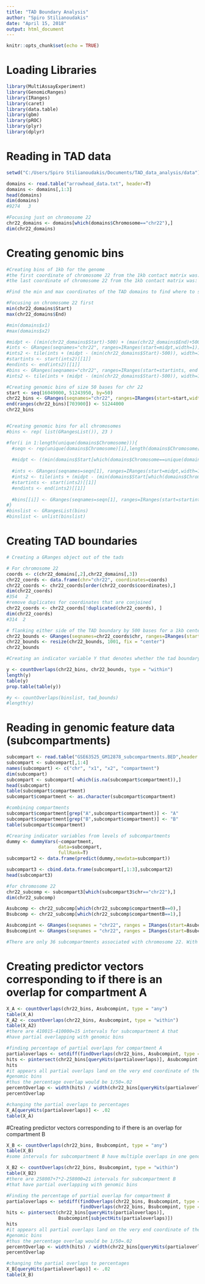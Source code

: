 ```yaml
---
title: "TAD Boundary Analysis"
author: "Spiro Stilianoudakis"
date: "April 15, 2018"
output: html_document
---
```


```r
knitr::opts_chunk$set(echo = TRUE)
```

# Loading Libraries

```r
library(MultiAssayExperiment)
library(GenomicRanges)
library(IRanges)
library(caret)
library(data.table)
library(gbm)
library(pROC)
library(plyr)
library(dplyr)
```


# Reading in TAD data

```r

setwd("C:/Users/Spiro Stilianoudakis/Documents/TAD_data_analysis/data")

domains <- read.table("arrowhead_data.txt", header=T)
domains <- domains[,1:3]
head(domains)
dim(domains)
#9274   3

#Focusing just on chromosome 22
chr22_domains <- domains[which(domains$Chromosome=="chr22"),]
dim(chr22_domains)

```

# Creating genomic bins

```r

#Creating bins of 1kb for the genome
#the first coordinate of chromosome 22 from the 1kb contact matrix was: 16,049,000
#the last coordinate of chromosome 22 from the 1kb contact matrix was: 51,244,000

#Find the min and max coordinates of the TAD domains to find where to start and end the bins

#Focusing on chromosome 22 first
min(chr22_domains$Start)
max(chr22_domains$End)

#min(domains$x1)
#max(domains$x2)

#midpt <- ((min(chr22_domains$Start)-500) + (max(chr22_domains$End)+500))/2
#ints <- GRanges(seqnames="chr22", ranges=IRanges(start=midpt,width=1))
#ints2 <- tile(ints + (midpt - (min(chr22_domains$Start)-500)), width=1001)
#startints <- start(ints2)[[1]]
#endints <- end(ints2)[[1]]
#bins <- GRanges(seqnames="chr22", ranges=IRanges(start=startints, end = endints))
#ints2 <- tile(ints + (midpt - (min(chr22_domains$Start)-500)), width=1001)

#Creating genomic bins of size 50 bases for chr 22
start <- seq(16049000, 51243950, by=50)
chr22_bins <- GRanges(seqnames="chr22", ranges=IRanges(start=start,width=50))
end(ranges(chr22_bins)[703900]) <- 51244000
chr22_bins


#Creating genomic bins for all chromosomes
#bins <- rep( list(GRangesList()), 23 )

#for(i in 1:length(unique(domains$Chromosome))){
  #seqn <- rep(unique(domains$Chromosome)[i],length(domains$Chromosome[which(domains$Chromosome==unique(domains$Chromosome)[i])]))
  
  #midpt <- ((min(domains$Start[which(domains$Chromosome==unique(domains$Chromosome)[i])])-500) + (max(domains$End[which(domains$Chromosome==unique(domains$Chromosome)[i])])+500))/2
  
  #ints <- GRanges(seqnames=seqn[1], ranges=IRanges(start=midpt,width=1))
  #ints2 <- tile(ints + (midpt - (min(domains$Start[which(domains$Chromosome==unique(domains$Chromosome)[i])])-500)), width=1001)
  #startints <- start(ints2)[[1]]
  #endints <- end(ints2)[[1]]
  
  #bins[[i]] <- GRanges(seqnames=seqn[1], ranges=IRanges(start=startints, end = endints))
#}
#binslist <- GRangesList(bins)
#binslist <- unlist(binslist)

```


# Creating TAD boundaries

```r

# Creating a GRanges object out of the tads

# For chromosome 22
coords <- c(chr22_domains[,2],chr22_domains[,3])
chr22_coords <- data.frame(chr="chr22", coordinates=coords)
chr22_coords <- chr22_coords[order(chr22_coords$coordinates),]
dim(chr22_coords)
#354   2
#remove duplicates for coordinates that are conjoined
chr22_coords <- chr22_coords[!duplicated(chr22_coords), ]
dim(chr22_coords)
#314  2

# flanking either side of the TAD boundary by 500 bases for a 1kb centerd boundary region
chr22_bounds <- GRanges(seqnames=chr22_coords$chr, ranges=IRanges(start=chr22_coords$coordinates, width=1))
chr22_bounds <- resize(chr22_bounds, 1001, fix = "center")
chr22_bounds

#Creating an indicator variable Y that denotes whether the tad boundary overlaps the genomic bin for chr 22

y <- countOverlaps(chr22_bins, chr22_bounds, type = "within")
length(y)
table(y)
prop.table(table(y))

#y <- countOverlaps(binslist, tad_bounds)
#length(y)
```

# Reading in genomic feature data (subcompartments)

```r
subcompart <- read.table("GSE63525_GM12878_subcompartments.BED",header = F)
subcompart <- subcompart[,1:4]
names(subcompart) <- c("chr", "x1", "x2", "compartment")
dim(subcompart)
subcompart <- subcompart[-which(is.na(subcompart$compartment)),]
head(subcompart)
table(subcompart$compartment)
subcompart$compartment <- as.character(subcompart$compartment)

#combining compartments
subcompart$compartment[grep("A",subcompart$compartment)] <- "A"
subcompart$compartment[grep("B",subcompart$compartment)] <- "B"
table(subcompart$compartment)

#Crearing indicator variables from levels of subcompartments
dummy <- dummyVars(~compartment,
                   data=subcompart,
                   fullRank=T)
subcompart2 <- data.frame(predict(dummy,newdata=subcompart))

subcompart3 <- cbind.data.frame(subcompart[,1:3],subcompart2)
head(subcompart3)

#for chromosome 22
chr22_subcomp <- subcompart3[which(subcompart3$chr=="chr22"),]
dim(chr22_subcomp)

Asubcomp <- chr22_subcomp[which(chr22_subcomp$compartmentB==0),]
Bsubcomp <- chr22_subcomp[which(chr22_subcomp$compartmentB==1),]

Asubcompint <- GRanges(seqnames = "chr22", ranges = IRanges(start=Asubcomp$x1,end=Asubcomp$x2))
Bsubcompint <- GRanges(seqnames = "chr22", ranges = IRanges(start=Bsubcomp$x1,end=Bsubcomp$x2))

#There are only 36 subcompartments associated with chromosome 22. With a mean width of 1366668 for subcompartment A and 614287 for subcompartment B. Therefore the intervals are much larger than the genomic bins of 50 bases

```

# Creating predictor vectors corresponding to if there is an overlap for compartment A

```r

X_A <- countOverlaps(chr22_bins, Asubcompint, type = "any")
table(X_A)
X_A2 <- countOverlaps(chr22_bins, Asubcompint, type = "within")
table(X_A2)
#there are 410015-410000=15 intervals for subcompartment A that
#have partial overlapping with genomic bins

#finding percentage of partial overlaps for compartment A
partialoverlaps <- setdiff(findOverlaps(chr22_bins, Asubcompint, type = "any"),findOverlaps(chr22_bins, Asubcompint, type = "within"))
hits <- pintersect(chr22_bins[queryHits(partialoverlaps)], Asubcompint[subjectHits(partialoverlaps)])
hits
#it appears all partial overlaps land on the very end coordinate of the
#genomic bins
#thus the percentage overlap would be 1/50=.02
percentOverlap <- width(hits) / width(chr22_bins[queryHits(partialoverlaps)])
percentOverlap

#changing the partial overlaps to percentages
X_A[queryHits(partialoverlaps)] <- .02
table(X_A)
```

#Creating predictor vectors corresponding to if there is an overlap for compartment B
```r

X_B <- countOverlaps(chr22_bins, Bsubcompint, type = "any")
table(X_B)
#some intervals for subcompartment B have multiple overlaps in one genomic bin

X_B2 <- countOverlaps(chr22_bins, Bsubcompint, type = "within")
table(X_B2)
#there are 258007+7*2-258000=21 intervals for subcompartment B 
#that have partial overlapping with genomic bins

#Finding the percentage of partial overlap for compartment B
partialoverlaps <- setdiff(findOverlaps(chr22_bins, Bsubcompint, type = "any"),
                           findOverlaps(chr22_bins, Bsubcompint, type = "within"))
hits <- pintersect(chr22_bins[queryHits(partialoverlaps)], 
                   Bsubcompint[subjectHits(partialoverlaps)])
hits
#it appears all partial overlaps land on the very end coordinate of the
#genomic bins
#thus the percentage overlap would be 1/50=.02
percentOverlap <- width(hits) / width(chr22_bins[queryHits(partialoverlaps)])
percentOverlap

#changing the partial overlaps to percentages
X_B[queryHits(partialoverlaps)] <- .02
table(X_B)
```

